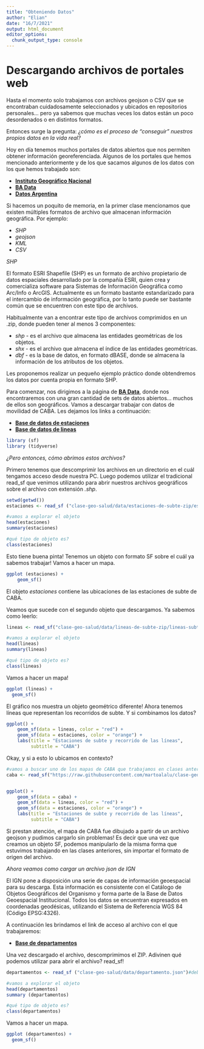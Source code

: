 ```yaml
---
title: "Obteniendo Datos"
author: "Elian"
date: "16/7/2021"
output: html_document
editor_options: 
  chunk_output_type: console
---
```




# Descargando archivos de portales web

Hasta el momento solo trabajamos con archivos geojson o CSV que se encontraban cuidadosamente seleccionados y ubicados en repositorios personales... pero ya sabemos que muchas veces los datos están un poco desordenados o en distintos formatos. 

Entonces surge la pregunta: *¿cómo es el proceso de "conseguir" nuestros propios datos en la vida real?*

Hoy en día tenemos muchos portales de datos abiertos que nos permiten obtener información georeferenciada. Algunos de los portales que hemos mencionado anteriormente y de los que sacamos algunos de los datos con los que hemos trabajado son:

* [**Instituto Geográfico Nacional**](https://www.ign.gob.ar/NuestrasActividades/InformacionGeoespacial/CapasSIG)
* [**BA Data**](http://data.buenosaires.gob.ar/)
* [**Datos Argentina**](http://datos.gob.ar/)

Si hacemos un poquito de memoria, en la primer clase mencionamos que existen múltiples formatos de archivo que almacenan información geográfica. Por ejemplo:

* *SHP*
* *geojson*
* *KML*
* *CSV*

*SHP*

El formato ESRI Shapefile (SHP) es un formato de archivo propietario de datos espaciales desarrollado por la compañía ESRI, quien crea y comercializa software para Sistemas de Información Geográfica como Arc/Info o ArcGIS. Actualmente es un formato bastante estandarizado para el intercambio de información geográfica, por lo tanto puede ser bastante común que se encuentren con este tipo de archivos.

Habitualmente van a encontrar este tipo de archivos comprimidos en un .zip, donde pueden tener al menos 3 componentes: 

* *shp* - es el archivo que almacena las entidades geométricas de los objetos.
* *shx* - es el archivo que almacena el índice de las entidades geométricas.
* *dbf* - es la base de datos, en formato dBASE, donde se almacena la información de los atributos de los objetos.

Les proponemos realizar un pequeño ejemplo práctico donde obtendremos los datos por cuenta propia en formato SHP. 

Para comenzar, nos dirigimos a la página de [**BA Data**](http://data.buenosaires.gob.ar/), donde nos encontraremos con una gran cantidad de sets de datos abiertos... muchos de ellos son geográficos. Vamos a descargar trabajar con datos de movilidad de CABA. Les dejamos los links a continuación:

* [**Base de datos de estaciones**](https://cdn.buenosaires.gob.ar/datosabiertos/datasets/subte-estaciones/estaciones-de-subte-zip.zip)
* [**Base de datos de lineas**](https://cdn.buenosaires.gob.ar/datosabiertos/datasets/subte-estaciones/lineas-de-subte-zip.zip)

```r
library (sf)
library (tidyverse)
```

*¿Pero entonces, cómo abrimos estos archivos?*

Primero tenemos que descomprimir los archivos en un directorio en el cuál tengamos acceso desde nuestra PC. Luego podemos utilizar el tradicional read_sf que venimos utilizando para abrir nuestros archivos geográficos sobre el archivo con extensión *.shp*.  

```r
setwd(getwd())
estaciones <- read_sf ("clase-geo-salud/data/estaciones-de-subte-zip/estaciones-de-subte.shp") #deben colocar el directorio en el cual descomprimieron el archivo

#vamos a explorar el objeto
head(estaciones)
summary(estaciones)

#qué tipo de objeto es?
class(estaciones)
```

Esto tiene buena pinta! Tenemos un objeto con formato SF sobre el cuál ya sabemos trabajar! Vamos a hacer un mapa.

```r
ggplot (estaciones) +
    geom_sf()
```

El objeto *estaciones* contiene las ubicaciones de las estaciones de subte de CABA.

Veamos que sucede con el segundo objeto que descargamos. Ya sabemos como leerlo:


```r
lineas <- read_sf("clase-geo-salud/data/lineas-de-subte-zip/lineas-subte.shp") #deben colocar el directorio en el cual descomprimieron el archivo

#vamos a explorar el objeto
head(lineas)
summary(lineas)

#qué tipo de objeto es?
class(lineas)
```

Vamos a hacer un mapa!

```r
ggplot (lineas) +
  geom_sf()
```

El gráfico nos muestra un objeto geométrico diferente! Ahora tenemos líneas que representan los recorridos de subte. Y si combinamos los datos?

```r
ggplot() +
    geom_sf(data = lineas, color = "red") +
    geom_sf(data = estaciones, color = "orange") +
    labs(title = "Estaciones de subte y recorrido de las líneas",
         subtitle = "CABA")
```

Okay, y si a esto lo ubicamos en contexto?

```r
#vamos a buscar uno de los mapas de CABA que trabajamos en clases anteriores. Noten que está en formato geojson.
caba <- read_sf("https://raw.githubusercontent.com/martoalalu/clase-geo-salud/clase-2021/data/caba.geojson")


ggplot() +
    geom_sf(data = caba) +
    geom_sf(data = lineas, color = "red") +
    geom_sf(data = estaciones, color = "orange") +
    labs(title = "Estaciones de subte y recorrido de las líneas",
         subtitle = "CABA")
```

Si prestan atención, el mapa de CABA fue dibujado a partir de un archivo geojson y pudimos cargarlo sin problemas! Es decir que una vez que creamos un objeto SF, podemos manipularlo de la misma forma que estuvimos trabajando en las clases anteriores, sin importar el formato de origen del archivo.


*Ahora veamos como cargar un archivo json de IGN*

El IGN pone a disposición una serie de capas de información geoespacial para su descarga. Esta información es consistente con el Catálogo de Objetos Geográficos del Organismo y forma parte de la Base de Datos Geoespacial Institucional. Todos los datos se encuentran expresados en coordenadas geodésicas, utilizando el Sistema de Referencia WGS 84 (Código EPSG:4326). 

A continuación les brindamos el link de acceso al archivo con el que trabajaremos:

* [**Base de departamentos**](https://dnsg.ign.gob.ar/apps/api/v1/capas-sig/Geodesia+y+demarcaci%C3%B3n/L%C3%ADmites/departamento/json)

Una vez descargado el archivo, descomprimimos el ZIP. Adivinen qué podemos utilizar para abrir el archivo? read_sf!

```r
departamentos <- read_sf ("clase-geo-salud/data/departamento.json")#deben colocar el directorio en el cual descomprimieron el archivo

#vamos a explorar el objeto
head(departamentos)
summary (departamentos)

#qué tipo de objeto es?
class(departamentos)
```

Vamos a hacer un mapa.

```r
ggplot (departamentos) +
  geom_sf()
```


